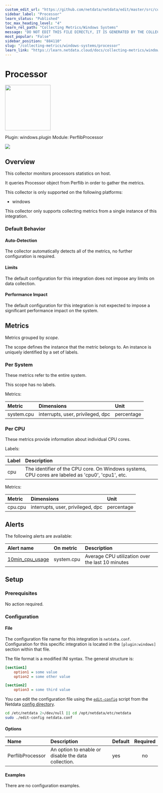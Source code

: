 ```yaml
---
custom_edit_url: "https://github.com/netdata/netdata/edit/master/src/collectors/windows.plugin/metadata.yaml"
sidebar_label: "Processor"
learn_status: "Published"
toc_max_heading_level: "4"
learn_rel_path: "Collecting Metrics/Windows Systems"
message: "DO NOT EDIT THIS FILE DIRECTLY, IT IS GENERATED BY THE COLLECTOR'S metadata.yaml FILE"
most_popular: "False"
sidebar_position: "884110"
slug: "/collecting-metrics/windows-systems/processor"
learn_link: "https://learn.netdata.cloud/docs/collecting-metrics/windows-systems/processor"
---
```



# Processor


<img src="https://netdata.cloud/img/windows.svg" width="150"/>


Plugin: windows.plugin
Module: PerflibProcessor

<img src="https://img.shields.io/badge/maintained%20by-Netdata-%2300ab44" />

## Overview

This collector monitors processors statistics on host.


It queries Processor object from Perflib in order to gather the metrics.


This collector is only supported on the following platforms:

- windows

This collector only supports collecting metrics from a single instance of this integration.


### Default Behavior

#### Auto-Detection

The collector automatically detects all of the metrics, no further configuration is required.


#### Limits

The default configuration for this integration does not impose any limits on data collection.

#### Performance Impact

The default configuration for this integration is not expected to impose a significant performance impact on the system.


## Metrics

Metrics grouped by *scope*.

The scope defines the instance that the metric belongs to. An instance is uniquely identified by a set of labels.



### Per System

These metrics refer to the entire system.

This scope has no labels.

Metrics:

| Metric | Dimensions | Unit |
|:------|:----------|:----|
| system.cpu | interrupts, user, privileged, dpc | percentage |

### Per CPU

These metrics provide information about individual CPU cores.

Labels:

| Label      | Description     |
|:-----------|:----------------|
| cpu | The identifier of the CPU core. On Windows systems, CPU cores are labeled as 'cpu0', 'cpu1', etc. |

Metrics:

| Metric | Dimensions | Unit |
|:------|:----------|:----|
| cpu.cpu | interrupts, user, privileged, dpc | percentage |



## Alerts


The following alerts are available:

| Alert name  | On metric | Description |
|:------------|:----------|:------------|
| [ 10min_cpu_usage ](https://github.com/netdata/netdata/blob/master/src/health/health.d/cpu.conf) | system.cpu | Average CPU utilization over the last 10 minutes |


## Setup

### Prerequisites

No action required.

### Configuration

#### File

The configuration file name for this integration is `netdata.conf`.
Configuration for this specific integration is located in the `[plugin:windows]` section within that file.

The file format is a modified INI syntax. The general structure is:

```ini
[section1]
    option1 = some value
    option2 = some other value

[section2]
    option3 = some third value
```
You can edit the configuration file using the [`edit-config`](/docs/netdata-agent/configuration#edit-a-configuration-file-using-edit-config) script from the
Netdata [config directory](/docs/netdata-agent/configuration#the-netdata-config-directory).

```bash
cd /etc/netdata 2>/dev/null || cd /opt/netdata/etc/netdata
sudo ./edit-config netdata.conf
```
#### Options



| Name | Description | Default | Required |
|:----|:-----------|:-------|:--------:|
| PerflibProcessor | An option to enable or disable the data collection. | yes | no |

#### Examples
There are no configuration examples.


